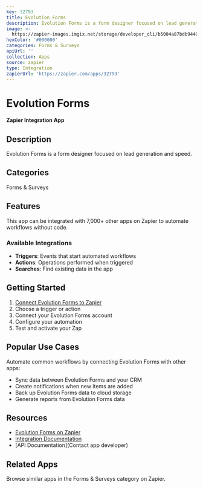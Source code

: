 ```yaml
---
key: 32793
title: Evolution Forms
description: Evolution Forms is a form designer focused on lead generation and speed.
image: >-
  https://zapier-images.imgix.net/storage/developer_cli/b5004a87bdb94409177d57b6e73629c2_2.png?auto=format%2Ccompress&ixlib=python-3.0.0&q=50
hexColor: '#000000'
categories: Forms & Surveys
apiUrl: ''
collection: Apps
source: zapier
type: Integration
zapierUrl: 'https://zapier.com/apps/32793'
---
```

# Evolution Forms

**Zapier Integration App**

## Description

Evolution Forms is a form designer focused on lead generation and speed.

## Categories

Forms & Surveys

## Features

This app can be integrated with 7,000+ other apps on Zapier to automate workflows without code.

### Available Integrations

- **Triggers**: Events that start automated workflows
- **Actions**: Operations performed when triggered
- **Searches**: Find existing data in the app

## Getting Started

1. [Connect Evolution Forms to Zapier](https://zapier.com/apps/32793)
2. Choose a trigger or action
3. Connect your Evolution Forms account
4. Configure your automation
5. Test and activate your Zap

## Popular Use Cases

Automate common workflows by connecting Evolution Forms with other apps:

- Sync data between Evolution Forms and your CRM
- Create notifications when new items are added
- Back up Evolution Forms data to cloud storage
- Generate reports from Evolution Forms data

## Resources

- [Evolution Forms on Zapier](https://zapier.com/apps/32793)
- [Integration Documentation](https://zapier.com/apps/32793/integrations)
- [API Documentation](Contact app developer)

## Related Apps

Browse similar apps in the Forms & Surveys category on Zapier.
